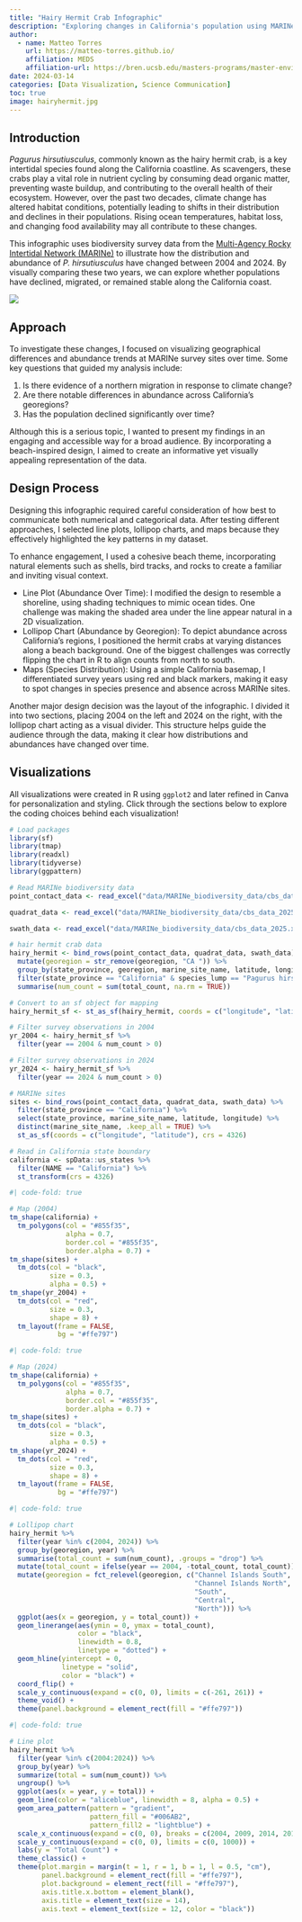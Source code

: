 ```yaml
---
title: "Hairy Hermit Crab Infographic"
description: "Exploring changes in California's population using MARINe biodiversity surveys"
author:
  - name: Matteo Torres
    url: https://matteo-torres.github.io/
    affiliation: MEDS
    affiliation-url: https://bren.ucsb.edu/masters-programs/master-environmental-data-science
date: 2024-03-14
categories: [Data Visualization, Science Communication]
toc: true
image: hairyhermit.jpg
---
```


## Introduction

*Pagurus hirsutiusculus*, commonly known as the hairy hermit crab, is a key intertidal species found along the California coastline. As scavengers, these crabs play a vital role in nutrient cycling by consuming dead organic matter, preventing waste buildup, and contributing to the overall health of their ecosystem. However, over the past two decades, climate change has altered habitat conditions, potentially leading to shifts in their distribution and declines in their populations. Rising ocean temperatures, habitat loss, and changing food availability may all contribute to these changes.

This infographic uses biodiversity survey data from the [Multi-Agency Rocky Intertidal Network (MARINe)](https://marine.ucsc.edu/methods/biodiversity-methods.html) to illustrate how the distribution and abundance of *P. hirsutiusculus* have changed between 2004 and 2024. By visually comparing these two years, we can explore whether populations have declined, migrated, or remained stable along the California coast.

![](infographic.png)

## Approach

To investigate these changes, I focused on visualizing geographical differences and abundance trends at MARINe survey sites over time. Some key questions that guided my analysis include:

1. Is there evidence of a northern migration in response to climate change?
2. Are there notable differences in abundance across California's georegions?
3. Has the population declined significantly over time?

Although this is a serious topic, I wanted to present my findings in an engaging and accessible way for a broad audience. By incorporating a beach-inspired design, I aimed to create an informative yet visually appealing representation of the data.

## Design Process

Designing this infographic required careful consideration of how best to communicate both numerical and categorical data. After testing different approaches, I selected line plots, lollipop charts, and maps because they effectively highlighted the key patterns in my dataset.

To enhance engagement, I used a cohesive beach theme, incorporating natural elements such as shells, bird tracks, and rocks to create a familiar and inviting visual context.

- Line Plot (Abundance Over Time): I modified the design to resemble a shoreline, using shading techniques to mimic ocean tides. One challenge was making the shaded area under the line appear natural in a 2D visualization.
- Lollipop Chart (Abundance by Georegion): To depict abundance across California's regions, I positioned the hermit crabs at varying distances along a beach background. One of the biggest challenges was correctly flipping the chart in R to align counts from north to south.
- Maps (Species Distribution): Using a simple California basemap, I differentiated survey years using red and black markers, making it easy to spot changes in species presence and absence across MARINe sites.

Another major design decision was the layout of the infographic. I divided it into two sections, placing 2004 on the left and 2024 on the right, with the lollipop chart acting as a visual divider. This structure helps guide the audience through the data, making it clear how distributions and abundances have changed over time.

## Visualizations

All visualizations were created in R using `ggplot2` and later refined in Canva for personalization and styling. Click through the sections below to explore the coding choices behind each visualization!

```r
# Load packages
library(sf)
library(tmap)
library(readxl)
library(tidyverse)
library(ggpattern)

# Read MARINe biodiversity data
point_contact_data <- read_excel("data/MARINe_biodiversity_data/cbs_data_2025.xlsx", sheet = 2)

quadrat_data <- read_excel("data/MARINe_biodiversity_data/cbs_data_2025.xlsx", sheet = 3)

swath_data <- read_excel("data/MARINe_biodiversity_data/cbs_data_2025.xlsx", sheet = 4)

# hair hermit crab data
hairy_hermit <- bind_rows(point_contact_data, quadrat_data, swath_data) %>% 
  mutate(georegion = str_remove(georegion, "CA ")) %>%
  group_by(state_province, georegion, marine_site_name, latitude, longitude, species_lump, year) %>%
  filter(state_province == "California" & species_lump == "Pagurus hirsutiusculus") %>%
  summarise(num_count = sum(total_count, na.rm = TRUE))

# Convert to an sf object for mapping
hairy_hermit_sf <- st_as_sf(hairy_hermit, coords = c("longitude", "latitude"), crs = 4326)

# Filter survey observations in 2004
yr_2004 <- hairy_hermit_sf %>%
  filter(year == 2004 & num_count > 0)

# Filter survey observations in 2024
yr_2024 <- hairy_hermit_sf %>%
  filter(year == 2024 & num_count > 0)

# MARINe sites
sites <- bind_rows(point_contact_data, quadrat_data, swath_data) %>%
  filter(state_province == "California") %>%
  select(state_province, marine_site_name, latitude, longitude) %>%
  distinct(marine_site_name, .keep_all = TRUE) %>%
  st_as_sf(coords = c("longitude", "latitude"), crs = 4326)

# Read in California state boundary 
california <- spData::us_states %>% 
  filter(NAME == "California") %>%
  st_transform(crs = 4326)
```

```r
#| code-fold: true

# Map (2004)
tm_shape(california) +
  tm_polygons(col = "#855f35",
              alpha = 0.7,
              border.col = "#855f35",
              border.alpha = 0.7) +
tm_shape(sites) +
  tm_dots(col = "black",
          size = 0.3,
          alpha = 0.5) +
tm_shape(yr_2004) +
  tm_dots(col = "red",
          size = 0.3,
          shape = 8) +
  tm_layout(frame = FALSE,
            bg = "#ffe797")
```

```r
#| code-fold: true

# Map (2024)
tm_shape(california) +
  tm_polygons(col = "#855f35",
              alpha = 0.7,
              border.col = "#855f35",
              border.alpha = 0.7) +
tm_shape(sites) +
  tm_dots(col = "black",
          size = 0.3,
          alpha = 0.5) +
tm_shape(yr_2024) + 
  tm_dots(col = "red",
          size = 0.3,
          shape = 8) +
  tm_layout(frame = FALSE,
            bg = "#ffe797")
```

```r
#| code-fold: true

# Lollipop chart
hairy_hermit %>%
  filter(year %in% c(2004, 2024)) %>%
  group_by(georegion, year) %>%
  summarise(total_count = sum(num_count), .groups = "drop") %>%
  mutate(total_count = ifelse(year == 2004, -total_count, total_count)) %>%
  mutate(georegion = fct_relevel(georegion, c("Channel Islands South",
                                              "Channel Islands North",
                                              "South",
                                              "Central",
                                              "North"))) %>% 
  ggplot(aes(x = georegion, y = total_count)) +  
  geom_linerange(aes(ymin = 0, ymax = total_count),
                 color = "black",
                 linewidth = 0.8, 
                 linetype = "dotted") +
  geom_hline(yintercept = 0, 
             linetype = "solid", 
             color = "black") +
  coord_flip() +
  scale_y_continuous(expand = c(0, 0), limits = c(-261, 261)) +
  theme_void() +
  theme(panel.background = element_rect(fill = "#ffe797"))
```

```r
#| code-fold: true

# Line plot
hairy_hermit %>%
  filter(year %in% c(2004:2024)) %>%
  group_by(year) %>%
  summarize(total = sum(num_count)) %>%
  ungroup() %>%
  ggplot(aes(x = year, y = total)) +
  geom_line(color = "aliceblue", linewidth = 8, alpha = 0.5) +
  geom_area_pattern(pattern = "gradient",
                    pattern_fill = "#006AB2",
                    pattern_fill2 = "lightblue") +
  scale_x_continuous(expand = c(0, 0), breaks = c(2004, 2009, 2014, 2019, 2024)) +
  scale_y_continuous(expand = c(0, 0), limits = c(0, 1000)) +
  labs(y = "Total Count") +
  theme_classic() +
  theme(plot.margin = margin(t = 1, r = 1, b = 1, l = 0.5, "cm"),
        panel.background = element_rect(fill = "#ffe797"),
        plot.background = element_rect(fill = "#ffe797"),
        axis.title.x.bottom = element_blank(),
        axis.title = element_text(size = 14),
        axis.text = element_text(size = 12, color = "black"))
```



